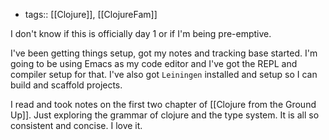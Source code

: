 
- tags:: [[Clojure]], [[ClojureFam]]

I don't know if this is officially day 1 or if I'm being pre-emptive.

I've been getting things setup, got my notes and tracking base started. I'm going to be using Emacs as my code editor and I've got the REPL and compiler setup for that. I've also got `Leiningen` installed and setup so I can build and scaffold projects. 

I read and took notes on the first two chapter of [[Clojure from the Ground Up]]. Just exploring the grammar of clojure and the type system. It is all so consistent and concise. I love it.
